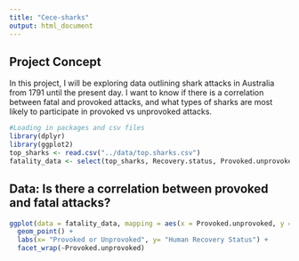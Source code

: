 ```yaml
---
title: "Cece-sharks"
output: html_document
---
```

## Project Concept

In this project, I will be exploring data outlining shark attacks in Australia from 1791 until the present day. I want to know if there is a correlation between fatal and provoked attacks, and what types of sharks are most likely to participate in provoked vs unprovoked attacks. 

```r
#Loading in packages and csv files
library(dplyr)
library(ggplot2)
top_sharks <- read.csv("../data/top.sharks.csv")
fatality_data <- select(top_sharks, Recovery.status, Provoked.unprovoked)
```



## Data: Is there a correlation between provoked and fatal attacks? 
```r
ggplot(data = fatality_data, mapping = aes(x = Provoked.unprovoked, y = Recovery.status)) +
  geom_point() +
  labs(x= "Provoked or Unprovoked", y= "Human Recovery Status") +
  facet_wrap(~Provoked.unprovoked)
```

